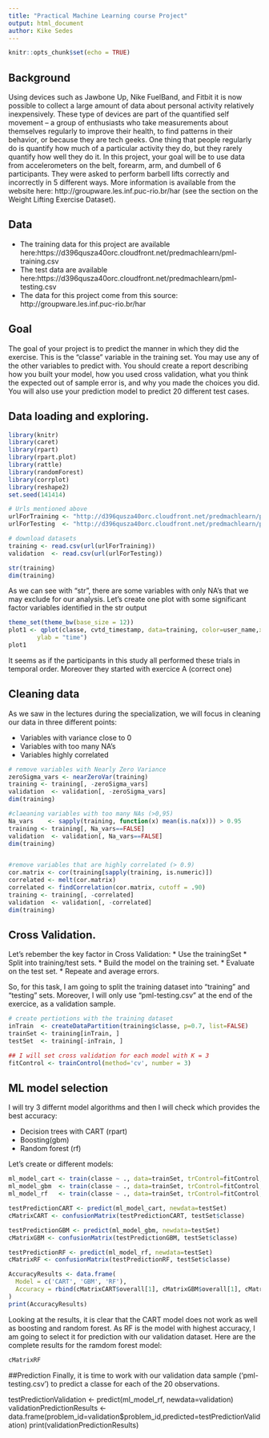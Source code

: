 ```yaml
---
title: "Practical Machine Learning course Project"
output: html_document
author: Kike Sedes
---
```


\fontfamily{cmr}
\fontsize{8}{12}
\selectfont

```r
knitr::opts_chunk$set(echo = TRUE)
```

## Background
Using devices such as Jawbone Up, Nike FuelBand, and Fitbit it is now possible to collect a large amount of data about personal activity relatively inexpensively. These type of devices are part of the quantified self movement – a group of enthusiasts who take measurements about themselves regularly to improve their health, to find patterns in their behavior, or because they are tech geeks. One thing that people regularly do is quantify how much of a particular activity they do, but they rarely quantify how well they do it. In this project, your goal will be to use data from accelerometers on the belt, forearm, arm, and dumbell of 6 participants. They were asked to perform barbell lifts correctly and incorrectly in 5 different ways. More information is available from the website here: http://groupware.les.inf.puc-rio.br/har (see the section on the Weight Lifting Exercise Dataset).

## Data
* The training data for this project are available here:https://d396qusza40orc.cloudfront.net/predmachlearn/pml-training.csv
* The test data are available here:https://d396qusza40orc.cloudfront.net/predmachlearn/pml-testing.csv
* The data for this project come from this source: http://groupware.les.inf.puc-rio.br/har

## Goal
The goal of your project is to predict the manner in which they did the exercise. This is the "classe" variable in the training set. You may use any of the other variables to predict with. You should create a report describing how you built your model, how you used cross validation, what you think the expected out of sample error is, and why you made the choices you did. You will also use your prediction model to predict 20 different test cases.

## Data loading and exploring.
```r
library(knitr)
library(caret)
library(rpart)
library(rpart.plot)
library(rattle)
library(randomForest)
library(corrplot)
library(reshape2)
set.seed(141414)
``` 

```r
# Urls mentioned above
urlForTraining <- "http://d396qusza40orc.cloudfront.net/predmachlearn/pml-training.csv"
urlForTesting  <- "http://d396qusza40orc.cloudfront.net/predmachlearn/pml-testing.csv"

# download datasets
training <- read.csv(url(urlForTraining))
validation  <- read.csv(url(urlForTesting))

str(training)
dim(training)
```
As we can see with "str", there are some variables with only NA's that we may exclude for our analysis. Let's create one plot with some significant factor variables identified in the str output

```r
theme_set(theme_bw(base_size = 12))
plot1 <- qplot(classe, cvtd_timestamp, data=training, color=user_name,xlab = "Fashion (A correct execution)",
        ylab = "time")
plot1
```

It seems as if the participants in this study all performed these trials in temporal order. Moreover they started with exercice A (correct one)


## Cleaning data
As we saw in the lectures during the specialization, we will focus in cleaning our data in three different points:

* Variables with variance close to 0
* Variables with too many NA's
* Variables highly correlated

```r
# remove variables with Nearly Zero Variance
zeroSigma_vars <- nearZeroVar(training)
training <- training[, -zeroSigma_vars]
validation  <- validation[, -zeroSigma_vars]
dim(training)

#claeaning variables with too many NAs (>0,95)
Na_vars    <- sapply(training, function(x) mean(is.na(x))) > 0.95
training <- training[, Na_vars==FALSE]
validation  <- validation[, Na_vars==FALSE]
dim(training)


#remove variables that are highly correlated (> 0.9)
cor.matrix <- cor(training[sapply(training, is.numeric)])
correlated <- melt(cor.matrix)
correlated <- findCorrelation(cor.matrix, cutoff = .90)
training <- training[, -correlated]
validation  <- validation[, -correlated]
dim(training)
```

## Cross Validation.
Let's rebember the key factor in Cross Validation:
* Use the trainingSet
* Split into training/test sets.
* Build the model on the training set.
* Evaluate on the test set.
* Repeate and average errors.

So, for this task, I am going to split the training dataset into "training" and "testing" sets. Moreover, I will only use "pml-testing.csv" at the end of the exercice, as a validation sample. 
```r
# create pertiotions with the training dataset 
inTrain  <- createDataPartition(training$classe, p=0.7, list=FALSE)
trainSet <- training[inTrain, ]
testSet  <- training[-inTrain, ]

## I will set cross validation for each model with K = 3
fitControl <- trainControl(method='cv', number = 3)
```
## ML model selection
I will try 3 differnt model algorithms and then I will check which provides the best accuracy:

* Decision trees with CART (rpart)
* Boosting(gbm)
* Random forest (rf)

Let's create or different models:
```r
ml_model_cart <- train(classe ~ ., data=trainSet, trControl=fitControl,method='rpart')
ml_model_gbm  <- train(classe ~ ., data=trainSet, trControl=fitControl,method='gbm')
ml_model_rf   <- train(classe ~ ., data=trainSet, trControl=fitControl,method='rf',ntree=100)

testPredictionCART <- predict(ml_model_cart, newdata=testSet)
cMatrixCART <- confusionMatrix(testPredictionCART, testSet$classe)

testPredictionGBM <- predict(ml_model_gbm, newdata=testSet)
cMatrixGBM <- confusionMatrix(testPredictionGBM, testSet$classe)

testPredictionRF <- predict(ml_model_rf, newdata=testSet)
cMatrixRF <- confusionMatrix(testPredictionRF, testSet$classe)

AccuracyResults <- data.frame(
  Model = c('CART', 'GBM', 'RF'),
  Accuracy = rbind(cMatrixCART$overall[1], cMatrixGBM$overall[1], cMatrixRF$overall[1])
)
print(AccuracyResults)
```

Looking at the results, it is clear that the CART model does not work as well as boosting and random forest. As RF is the model with highest accuracy, I am going to 
select it for prediction with our validation dataset. Here are the complete results for the ramdom forest model:
```r
cMatrixRF
```

##Prediction
Finally, it is time to work with our validation data sample (‘pml-testing.csv’) to predict a classe for each of the 20 observations.

testPredictionValidation <- predict(ml_model_rf, newdata=validation)
validationPredictionResults <- data.frame(problem_id=validation$problem_id,predicted=testPredictionValidation)
print(validationPredictionResults)

